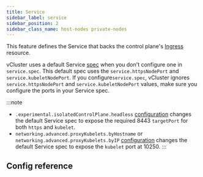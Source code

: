 ```yaml
---
title: Service
sidebar_label: service
sidebar_position: 2
sidebar_class_name: host-nodes private-nodes
---
```




<TenancySupport hostNodes="true" privateNodes="true" />

This feature defines the Service that backs the control plane's [Ingress](https://kubernetes.io/docs/concepts/services-networking/ingress/) resource.

vCluster uses a default Service [spec](https://kubernetes.io/docs/reference/kubernetes-api/service-resources/service-v1/#ServiceSpec) when you don't configure one in `service.spec`. This default spec uses the `service.httpsNodePort` and `service.kubeletNodePort`. If you configure`service.spec`, vCluster ignores `service.httpsNodePort` and `service.kubeletNodePort` values, make sure you configure the ports in your Service spec.

:::note
- `.experimental.isolatedControlPlane.headless` [configuration](../../experimental/isolated-control-plane.mdx) changes the default Service spec to expose the required 8443 `targetPort` for both `https` and `kubelet`.
- `networking.advanced.proxyKubelets.byHostname` or `networking.advanced.proxyKubelets.byIP` [configuration](../../networking/advanced.mdx) changes the default Service spec to expose the `kubelet` port at 10250. 
:::

## Config reference

<ControlPlaneService/>